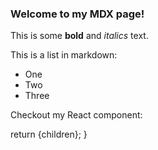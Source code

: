 
<PostTitle title="my awesome blog post" />

### Welcome to my MDX page!
 
This is some **bold** and _italics_ text.
 
This is a list in markdown:
 
- One
- Two
- Three
 
Checkout my React component:

  return <MdxLayout>{children}</MdxLayout>;
}